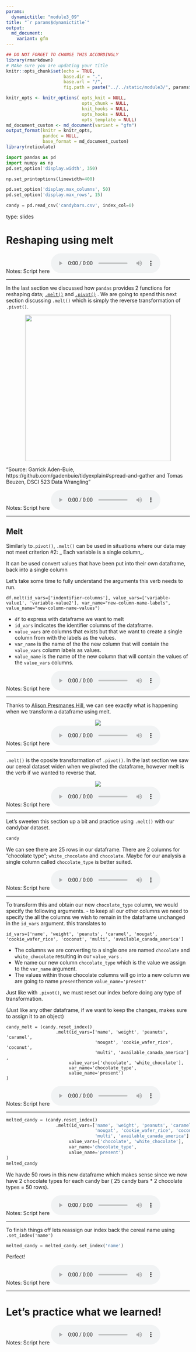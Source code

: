 ```yaml
---
params:
  dynamictitle: "module3_09"
title: "`r params$dynamictitle`"
output: 
  md_document:
    variant: gfm
---
```



```r
## DO NOT FORGET TO CHANGE THIS ACCORDINGLY 
library(rmarkdown)
# MAke sure you are updating your title 
knitr::opts_chunk$set(echo = TRUE,
                      base.dir = ".", 
                      base.url = "/",
                      fig.path = paste("../../static/module3/", params$dynamictitle,"/", sep = ""))

knitr_opts <- knitr_options( opts_knit = NULL,
                             opts_chunk = NULL,
                             knit_hooks = NULL,
                             opts_hooks = NULL,
                             opts_template = NULL)
md_document_custom <- md_document(variant = "gfm")
output_format(knitr = knitr_opts,
              pandoc = NULL,
              base_format = md_document_custom)
library(reticulate)

```


```python
import pandas as pd
import numpy as np
pd.set_option('display.width', 350)

np.set_printoptions(linewidth=400)

pd.set_option('display.max_columns', 50)
pd.set_option('display.max_rows', 15)

candy = pd.read_csv('candybars.csv', index_col=0)
```


type: slides

# Reshaping using melt

Notes: Script here
<html>
<audio controls >
  <source src="placeholder_audio.mp3" />
</audio></html>

---

In the last section we discussed how `pandas` provides 2 functions for reshaping data; <a href="https://pandas.pydata.org/docs/reference/api/pandas.melt.html" target="_blank">`.melt()`</a>  and <a href="https://pandas.pydata.org/pandas-docs/stable/reference/api/pandas.DataFrame.pivot.html" target="_blank">`.pivot()`</a> . 
We are going to spend this next section discussing `.melt()` which is simply the reverse transformation of `.pivot()`. 



<center><img src='module3/pivot_melt.gif' width="400"></center>
"Source: Garrick Aden-Buie, https://github.com/gadenbuie/tidyexplain#spread-and-gather and
Tomas Beuzen, DSCI 523 Data Wrangling" 



Notes: Script here
<html>
<audio controls >
  <source src="placeholder_audio.mp3" />
</audio></html>

---

## Melt

Similarly to`.pivot()`, `.melt()` can be used in situations where our data may not meet criterion #2: _ Each variable is a single column_.

It can be used convert values that have been put into their own dataframe, back into a single column 

Let's take some time to fully understand the arguments this verb needs to run. 

  ```
  df.melt(id_vars=['indentifier-columns'], value_vars=['variable-value1', 'variable-value2'], var_name="new-column-name-labels", value_name="new-column-name-values")
  ```
  
  - `df` to express with dataframe we want to melt
  - `id_vars` indicates the identifier columns of the dataframe.  
  - `value_vars` are columns that exists but that we want to create a single column from with the labels as the values.
  - `var_name` is the name of the the new column that will contain the `value_vars` column labels as values.
  - `value_name` is the name of the new column that will contain the values of the `value_vars` columns. 


Notes: Script here
<html>
<audio controls >
  <source src="placeholder_audio.mp3" />
</audio></html>

---

Thanks to  <a href="https://github.com/apreshill/teachthat" target="_blank"> Alison Presmanes Hill</a>, we can see exactly what is happening when we transform a dataframe using melt. 

<center><img src='module3/gather_py.gif'></center>

Notes: Script here
<html>
<audio controls >
  <source src="placeholder_audio.mp3" />
</audio></html>

---

`.melt()` is the oposite transformation of `.pivot()`. In the last section we saw our cereal dataset widen when we pivoted the dataframe, however melt is the verb if we wanted to reverse that. 


<center><img src='module3/piv_melt.png'></center>


Notes: Script here
<html>
<audio controls >
  <source src="placeholder_audio.mp3" />
</audio></html>

---

Let's sweeten this section up a bit and practice using `.melt()` with our candybar dataset.  
 
```python
candy
```

We can see there are 25 rows in our dataframe. There are 2 columns for "chocolate type"; `white_chocolate` and `chocolate`. Maybe for our analysis a single column called `chocolate_type` is better suited. 

Notes: Script here
<html>
<audio controls >
  <source src="placeholder_audio.mp3" />
</audio></html>

---

To transform this and obtain our new `chocolate_type` column, we would specify the following arguments. 
- to keep all our other columns we need to specify the all the columns we wish to remain in the dataframe unchanged in the `id_vars` argument. this translates to 
```
id_vars=['name', 'weight', 'peanuts', 'caramel', 'nougat', 'cookie_wafer_rice', 'coconut', 'multi', 'available_canada_america'] 
```
- The columns we are converting to a single one are named `chocolate` and `white_chocolate` resulting in our `value_vars` .
- We name our new column `chocolate_type` which is the value we assign to the `var_name` argument.
- The values within those chocolate columns will go into a new column we are going to name `present`hence ` value_name='present'`

Just like with `.pivot()`, we must reset our index before doing any type of transformation. 

(Just like any other dataframe, if we want to keep the changes, makes sure to assign it to an object)

```
candy_melt = (candy.reset_index()
                   .melt(id_vars=['name', 'weight', 'peanuts', 'caramel',
                                  'nougat', 'cookie_wafer_rice', 'coconut',
                                  'multi', 'available_canada_america'] , 
                        value_vars=['chocolate', 'white_chocolate'], 
                        var_name='chocolate_type', 
                        value_name='present')
)

```

Notes: Script here
<html>
<audio controls >
  <source src="placeholder_audio.mp3" />
</audio></html>

---

```python
melted_candy = (candy.reset_index()
                   .melt(id_vars=['name', 'weight', 'peanuts', 'caramel',
                                  'nougat', 'cookie_wafer_rice', 'coconut',
                                  'multi', 'available_canada_america'] , 
                        value_vars=['chocolate', 'white_chocolate'], 
                        var_name='chocolate_type', 
                        value_name='present')
)
melted_candy
```
 
We havde 50 rows in this new dataframe which makes sense since we now have 2 chocolate types for each candy bar ( 25 candy bars * 2 chocolate types = 50 rows).

Notes: Script here
<html>
<audio controls >
  <source src="placeholder_audio.mp3" />
</audio></html>

---

To finish things off lets reassign our index back the cereal name using `.set_index('name')`

```python
melted_candy = melted_candy.set_index('name')
```

Perfect! 

Notes: Script here
<html>
<audio controls >
  <source src="placeholder_audio.mp3" />
</audio></html>

---

# Let’s practice what we learned!

Notes: Script here
<html>
<audio controls >
  <source src="placeholder_audio.mp3" />
  
